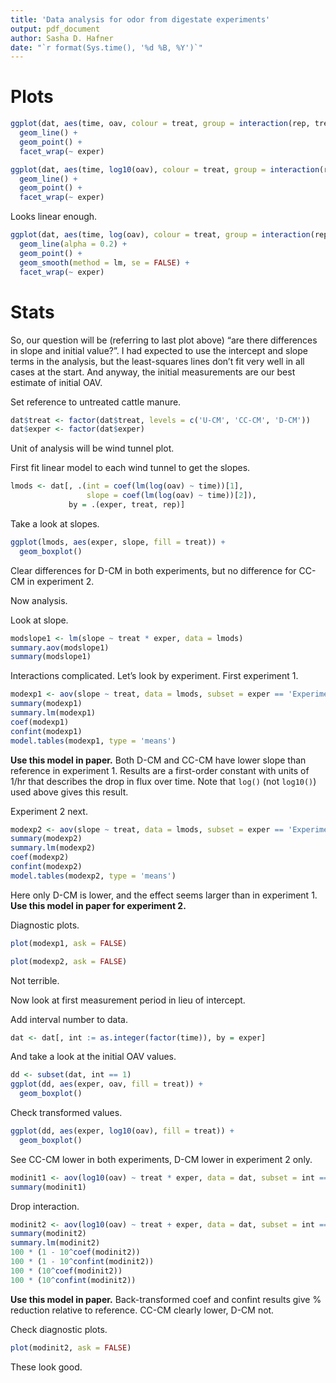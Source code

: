 ```yaml
---
title: 'Data analysis for odor from digestate experiments'
output: pdf_document
author: Sasha D. Hafner
date: "`r format(Sys.time(), '%d %B, %Y')`"
---
```


# Plots

```r
ggplot(dat, aes(time, oav, colour = treat, group = interaction(rep, treat))) +
  geom_line() +
  geom_point() +
  facet_wrap(~ exper)
```

```r
ggplot(dat, aes(time, log10(oav), colour = treat, group = interaction(rep, treat))) +
  geom_line() +
  geom_point() +
  facet_wrap(~ exper)
```

Looks linear enough.

```r
ggplot(dat, aes(time, log(oav), colour = treat, group = interaction(rep, treat))) +
  geom_line(alpha = 0.2) +
  geom_point() +
  geom_smooth(method = lm, se = FALSE) +
  facet_wrap(~ exper)
```

# Stats

So, our question will be (referring to last plot above) "are there differences in slope and initial value?".
I had expected to use the intercept and slope terms in the analysis, but the least-squares lines don't fit very well in all cases at the start.
And anyway, the initial measurements are our best estimate of initial OAV.

Set reference to untreated cattle manure.

```r
dat$treat <- factor(dat$treat, levels = c('U-CM', 'CC-CM', 'D-CM'))
dat$exper <- factor(dat$exper)
```

Unit of analysis will be wind tunnel plot.

First fit linear model to each wind tunnel to get the slopes.

```r
lmods <- dat[, .(int = coef(lm(log(oav) ~ time))[1], 
                 slope = coef(lm(log(oav) ~ time))[2]), 
             by = .(exper, treat, rep)]
```

Take a look at slopes.

```r
ggplot(lmods, aes(exper, slope, fill = treat)) +
  geom_boxplot()
```

Clear differences for D-CM in both experiments, but no difference for CC-CM in experiment 2.

Now analysis.

Look at slope.

```r
modslope1 <- lm(slope ~ treat * exper, data = lmods)
summary.aov(modslope1)
summary(modslope1)
```

Interactions complicated.
Let's look by experiment.
First experiment 1.

```r
modexp1 <- aov(slope ~ treat, data = lmods, subset = exper == 'Experiment 1')
summary(modexp1)
summary.lm(modexp1)
coef(modexp1)
confint(modexp1)
model.tables(modexp1, type = 'means')
```

**Use this model in paper.**
Both D-CM and CC-CM have lower slope than reference in experiment 1.
Results are a first-order constant with units of 1/hr that describes the drop in flux over time.
Note that `log()` (not `log10()`) used above gives this result.

Experiment 2 next.

```r
modexp2 <- aov(slope ~ treat, data = lmods, subset = exper == 'Experiment 2')
summary(modexp2)
summary.lm(modexp2)
coef(modexp2)
confint(modexp2)
model.tables(modexp2, type = 'means')
```

Here only D-CM is lower, and the effect seems larger than in experiment 1.
**Use this model in paper for experiment 2.**

Diagnostic plots.

```r
plot(modexp1, ask = FALSE)
```

```r
plot(modexp2, ask = FALSE)
```

Not terrible.

Now look at first measurement period in lieu of intercept.

Add interval number to data.

```r
dat <- dat[, int := as.integer(factor(time)), by = exper]
```

And take a look at the initial OAV values.

```r
dd <- subset(dat, int == 1)
ggplot(dd, aes(exper, oav, fill = treat)) +
  geom_boxplot()
```

Check transformed values.

```r
ggplot(dd, aes(exper, log10(oav), fill = treat)) +
  geom_boxplot()
```

See CC-CM lower in both experiments, D-CM lower in experiment 2 only.

```r
modinit1 <- aov(log10(oav) ~ treat * exper, data = dat, subset = int == 1)
summary(modinit1)
```
Drop interaction.

```r
modinit2 <- aov(log10(oav) ~ treat + exper, data = dat, subset = int == 1)
summary(modinit2)
summary.lm(modinit2)
100 * (1 - 10^coef(modinit2))
100 * (1 - 10^confint(modinit2))
100 * (10^coef(modinit2))
100 * (10^confint(modinit2))
```

**Use this model in paper.**
Back-transformed coef and confint results give % reduction relative to reference.
CC-CM clearly lower, D-CM not.

Check diagnostic plots.

```r
plot(modinit2, ask = FALSE)
```

These look good.
